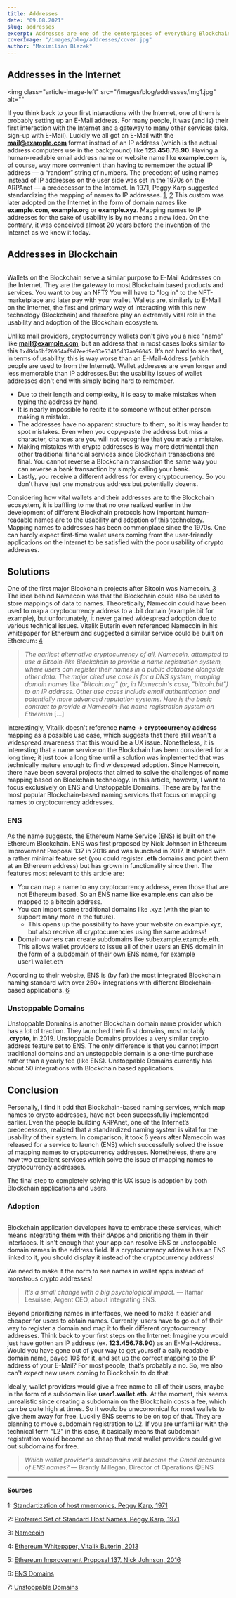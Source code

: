```yaml
---
title: Addresses
date: "09.08.2021"
slug: addresses
excerpt: Addresses are one of the centerpieces of everything Blockchain. Looking at Blockchain addresses, anyone can see that it is not the most optimal for everyday payments as it is not easy for humans to read or copy.
coverImage: "/images/blog/addresses/cover.jpg"
author: "Maximilian Blazek"
---
```


## Addresses in the Internet

<img
    class="article-image-left"
    src="/images/blog/addresses/img1.jpg"
    alt=""
></img>

If you think back to your first interactions with the Internet, one of them is probably setting up an E-Mail address. For many people, it was (and is) their first interaction with the Internet and a gateway to many other services (aka. sign-up with E-Mail).
Luckily we all got an E-Mail with the **mail@example.com** format instead of an IP address (which is the actual address computers use in the background) like **123.456.78.90**. Having a human-readable email address name or website name like **example.com** is, of course, way more convenient than having to remember the actual IP address — a “random” string of numbers.
The precedent of using names instead of IP addresses on the user side was set in the 1970s on the ARPAnet — a predecessor to the Internet. In 1971, Peggy Karp suggested standardizing the mapping of names to IP addresses. [1](#1), [2](#2) This custom was later adopted on the Internet in the form of domain names like **example.com**, **example.org** or **example.xyz**.
Mapping names to IP addresses for the sake of usability is by no means a new idea. On the contrary, it was conceived almost 20 years before the invention of the Internet as we know it today.

## Addresses in Blockchain

<a href="/apps/app-1617789909158-coinbase-wallet-f24t9fewj/screen/7gqf12qgb">
    <img
        class="article-image-right"
        src="/images/blog/addresses/img2.jpg"
        alt=""
    ></img>
</a>

Wallets on the Blockchain serve a similar purpose to E-Mail Addresses on the Internet. They are the gateway to most Blockchain based products and services. You want to buy an NFT? You will have to "log in" to the NFT-marketplace and later pay with your wallet. Wallets are, similarly to E-Mail on the Internet, the first and primary way of interacting with this new technology (Blockchain) and therefore play an extremely vital role in the usability and adoption of the Blockchain ecosystem.

Unlike mail providers, cryptocurrency wallets don't give you a nice "name" like **mail@example.com**, but an address that in most cases looks similar to this `0xd8da6bf26964af9d7eed9e03e53415d37aa96045`. It’s not hard to see that, in terms of usability, this is way worse than an E-Mail-Address (which people are used to from the Internet). Wallet addresses are even longer and less memorable than IP addresses.But the usability issues of wallet addresses don't end with simply being hard to remember.

- Due to their length and complexity, it is easy to make mistakes when typing the address by hand.
- It is nearly impossible to recite it to someone without either person making a mistake.
- The addresses have no apparent structure to them, so it is way harder to spot mistakes. Even when you copy-paste the address but miss a character, chances are you will not recognise that you made a mistake.
- Making mistakes with crypto addresses is way more detrimental than other traditional financial services since Blockchain transactions are final. You cannot reverse a Blockchain transaction the same way you can reverse a bank transaction by simply calling your bank.
- Lastly, you receive a different address for every cryptocurrency. So you don't have just one monstrous address but potentially dozens.

Considering how vital wallets and their addresses are to the Blockchain ecosystem, it is baffling to me that no one realized earlier in the development of different Blockchain protocols how important human-readable names are to the usability and adoption of this technology. Mapping names to addresses has been commonplace since the 1970s. One can hardly expect first-time wallet users coming from the user-friendly applications on the Internet to be satisfied with the poor usability of crypto addresses.

## Solutions

One of the first major Blockchain projects after Bitcoin was Namecoin. [3](#3) The idea behind Namecoin was that the Blockchain could also be used to store mappings of data to names. Theoretically, Namecoin could have been used to map a cryptocurrency address to a .bit domain (example.bit for example), but unfortunately, it never gained widespread adoption due to various technical issues.
Vitalik Buterin even referenced Namecoin in his whitepaper for Ethereum and suggested a similar service could be built on Ethereum: [4](#4)

> _The earliest alternative cryptocurrency of all, Namecoin, attempted to use a Bitcoin-like Blockchain to provide a name registration system, where users can register their names in a public database alongside other data. The major cited use case is for a DNS system, mapping domain names like "bitcoin.org" (or, in Namecoin's case, "bitcoin.bit") to an IP address. Other use cases include email authentication and potentially more advanced reputation systems. Here is the basic contract to provide a Namecoin-like name registration system on Ethereum_ \[...\]

Interestingly, Vitalik doesn't reference **name → cryptocurrency address** mapping as a possible use case, which suggests that there still wasn't a widespread awareness that this would be a UX issue. Nonetheless, it is interesting that a name service on the Blockchain has been considered for a long time; it just took a long time until a solution was implemented that was technically mature enough to find widespread adoption.
Since Namecoin, there have been several projects that aimed to solve the challenges of name mapping based on Blockchain technology.
In this article, however, I want to focus exclusively on ENS and Unstoppable Domains. These are by far the most popular Blockchain-based naming services that focus on mapping names to cryptocurrency addresses.

### ENS

As the name suggests, the Ethereum Name Service (ENS) is built on the Ethereum Blockchain. ENS was first proposed by Nick Johnson in Ethereum Improvement Proposal 137 in 2016 and was launched in 2017.
It started with a rather minimal feature set (you could register **.eth** domains and point them at an Ethereum address) but has grown in functionality since then. The features most relevant to this article are:

- You can map a name to any cryptocurrency address, even those that are not Ethereum based. So an ENS name like example.ens can also be mapped to a bitcoin address.
- You can import some traditional domains like .xyz (with the plan to support many more in the future).
    - This opens up the possibility to have your website on example.xyz, but also receive all cryptocurrencies using the same address!
- Domain owners can create subdomains like subexample.example.eth. This allows wallet providers to issue all of their users an ENS domain in the form of a subdomain of their own ENS name, for example user1.wallet.eth

According to their website, ENS is (by far) the most integrated Blockchain naming standard with over 250+ integrations with different Blockchain-based applications. [6](#6)

### Unstoppable Domains

Unstoppable Domains is another Blockchain domain name provider which has a lot of traction. They launched their first domains, most notably **.crypto**, in 2019.
Unstoppable Domains provides a very similar crypto address feature set to ENS. The only difference is that you cannot import traditional domains and an unstoppable domain is a one-time purchase rather than a yearly fee (like ENS).
Unstoppable Domains currently has about 50 integrations with Blockchain based applications.

## Conclusion

Personally, I find it odd that Blockchain-based naming services, which map names to crypto addresses, have not been successfully implemented earlier. Even the people building ARPAnet, one of the Internet’s predecessors, realized that a standardized naming system is vital for the usability of their system. In comparison, it took 6 years after Namecoin was released for a service to launch (ENS) which successfully solved the issue of mapping names to cryptocurrency addresses. Nonetheless, there are now two excellent services which solve the issue of mapping names to cryptocurrency addresses.

The final step to completely solving this UX issue is adoption by both Blockchain applications and users.

### Adoption

<a href="/apps/app-1617284064442-argent-mr9vab4xa/screen/sh7adnu5k">
    <img
        class="article-image-left"
        src="/images/blog/addresses/img3.jpg"
        alt=""
    ></img>
</a>

Blockchain application developers have to embrace these services, which means integrating them with their dApps and prioritising them in their interfaces. It isn't enough that your app can resolve ENS or unstoppable domain names in the address field. If a cryptocurrency address has an ENS linked to it, you should display it instead of the cryptocurrency address!

We need to make it the norm to see names in wallet apps instead of monstrous crypto addresses!

> _It’s a small change with a big psychological impact._ — Itamar Lesuisse, Argent CEO, about integrating ENS.

Beyond prioritizing names in interfaces, we need to make it easier and cheaper for users to obtain names. Currently, users have to go out of their way to register a domain and map it to their different cryptocurrency addresses.
Think back to your first steps on the Internet: Imagine you would just have gotten an IP address (ex. **123.456.78.90**) as an E-Mail-Address. Would you have gone out of your way to get yourself a eaily readable domain name, payed 10$ for it, and set up the correct mapping to the IP address of your E-Mail? For most people, that’s probably a no. So, we also can't expect new users coming to Blockchain to do that.

Ideally, wallet providers would give a free name to all of their users, maybe in the form of a subdomain like **user1.wallet.eth**. At the moment, this seems unrealistic since creating a subdomain on the Blockchain costs a fee, which can be quite high at times. So it would be uneconomical for most wallets to give them away for free.
Luckily ENS seems to be on top of that. They are planning to move subdomain registration to L2. If you are unfamiliar with the technical term "L2" in this case, it basically means that subdomain registration would become so cheap that most wallet providers could give out subdomains for free.

> _Which wallet provider's subdomains will become the Gmail accounts of ENS names?_ — Brantly Millegan, Director of Operations @ENS

---

#### Sources

1: <a name="1" href="https://datatracker.ietf.org/doc/html/rfc226">Standartization of host mnemonics, Peggy Karp, 1971</a>

2: <a name="2" href="https://datatracker.ietf.org/doc/html/RFC247">Proferred Set of Standard Host Names, Peggy Karp, 1971</a>

3: <a name="3" href="https://www.namecoin.org/">Namecoin</a>

4: <a name="4" href="https://ethereum.org/en/whitepaper/">Ethereum Whitepaper, Vitalik Buterin, 2013</a>

5: <a name="5" href="https://eips.ethereum.org/EIPS/eip-137">Ethereum Improvement Proposal 137, Nick Johnson, 2016</a>

6: <a name="6" href="https://ens.domains/">ENS Domains</a>

7: <a name="7" href="https://unstoppabledomains.com/">Unstoppable Domains</a>
